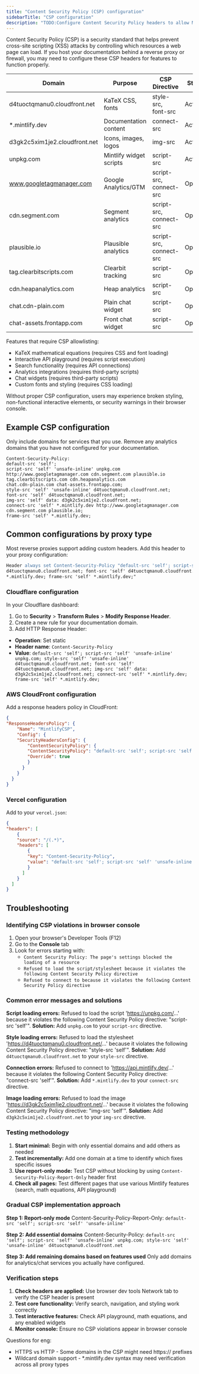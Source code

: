 ```yaml
---
title: "Content Security Policy (CSP) configuration"
sidebarTitle: "CSP configuration"
description: "TODO:Configure Content Security Policy headers to allow Mintlify documentation features to function properly in proxy and corporate environments."
---
```


Content Security Policy (CSP) is a security standard that helps prevent cross-site scripting (XSS) attacks by controlling which resources a web page can load. If you host your documentation behind a reverse proxy or firewall, you may need to configure these CSP headers for features to function properly.

| Domain | Purpose | CSP Directive | Status |
|--------|---------|---------------|--------|
| d4tuoctqmanu0.cloudfront.net | KaTeX CSS, fonts | style-src, font-src | Active |
| *.mintlify.dev | Documentation content | connect-src | Active |
| d3gk2c5xim1je2.cloudfront.net | Icons, images, logos | img-src | Active |
| unpkg.com | Mintlify widget scripts | script-src | Active |
| www.googletagmanager.com | Google Analytics/GTM | script-src, connect-src | Optional |
| cdn.segment.com | Segment analytics | script-src, connect-src | Optional |
| plausible.io | Plausible analytics | script-src, connect-src | Optional |
| tag.clearbitscripts.com | Clearbit tracking | script-src | Optional |
| cdn.heapanalytics.com | Heap analytics | script-src | Optional |
| chat.cdn-plain.com | Plain chat widget | script-src | Optional |
| chat-assets.frontapp.com | Front chat widget | script-src | Optional |

Features that require CSP allowlisting:
- KaTeX mathematical equations (requires CSS and font loading)
- Interactive API playground (requires script execution)
- Search functionality (requires API connections)
- Analytics integrations (requires third-party scripts)
- Chat widgets (requires third-party scripts)
- Custom fonts and styling (requires CSS loading)

Without proper CSP configuration, users may experience broken styling, non-functional interactive elements, or security warnings in their browser console.

## Example CSP configuration

<Note>
  Only include domains for services that you use. Remove any analytics domains that you have not configured for your documentation.
</Note>

```
Content-Security-Policy:
default-src 'self';
script-src 'self' 'unsafe-inline' unpkg.com http://www.googletagmanager.com cdn.segment.com plausible.io tag.clearbitscripts.com cdn.heapanalytics.com
chat.cdn-plain.com chat-assets.frontapp.com;
style-src 'self' 'unsafe-inline' d4tuoctqmanu0.cloudfront.net;
font-src 'self' d4tuoctqmanu0.cloudfront.net;
img-src 'self' data: d3gk2c5xim1je2.cloudfront.net;
connect-src 'self' *.mintlify.dev http://www.googletagmanager.com cdn.segment.com plausible.io;
frame-src 'self' *.mintlify.dev;
```

## Common configurations by proxy type

Most reverse proxies support adding custom headers. Add this header to your proxy configuration:

```apache
Header always set Content-Security-Policy "default-src 'self'; script-src 'self' 'unsafe-inline' unpkg.com; style-src 'self' 'unsafe-inline'
d4tuoctqmanu0.cloudfront.net; font-src 'self' d4tuoctqmanu0.cloudfront.net; img-src 'self' data: d3gk2c5xim1je2.cloudfront.net; connect-src 'self'
*.mintlify.dev; frame-src 'self' *.mintlify.dev;"
```

### Cloudflare configuration

In your Cloudflare dashboard:

1. Go to **Security** > **Transform Rules** > **Modify Response Header**.
2. Create a new rule for your documentation domain.
3. Add HTTP Response Header:
  - **Operation**: Set static
  - **Header name**: `Content-Security-Policy`
  - **Value**: `default-src 'self'; script-src 'self' 'unsafe-inline' unpkg.com; style-src 'self' 'unsafe-inline' d4tuoctqmanu0.cloudfront.net; font-src 'self' d4tuoctqmanu0.cloudfront.net; img-src 'self' data: d3gk2c5xim1je2.cloudfront.net; connect-src 'self' *.mintlify.dev; frame-src 'self' *.mintlify.dev;`

### AWS CloudFront configuration

Add a response headers policy in CloudFront:

```json
{
"ResponseHeadersPolicy": {
    "Name": "MintlifyCSP",
    "Config": {
    "SecurityHeadersConfig": {
        "ContentSecurityPolicy": {
        "ContentSecurityPolicy": "default-src 'self'; script-src 'self' 'unsafe-inline' unpkg.com; style-src 'self' 'unsafe-inline' d4tuoctqmanu0.cloudfront.net; font-src 'self' d4tuoctqmanu0.cloudfront.net; img-src 'self' data: d3gk2c5xim1je2.cloudfront.net; connect-src 'self' *.mintlify.dev; frame-src 'self' *.mintlify.dev;",
        "Override": true
        }
      }
    }
  }
}
```

### Vercel configuration

Add to your `vercel.json`:

```json
{
"headers": [
    {
    "source": "/(.*)",
    "headers": [
        {
        "key": "Content-Security-Policy",
        "value": "default-src 'self'; script-src 'self' 'unsafe-inline' unpkg.com; style-src 'self' 'unsafe-inline' d4tuoctqmanu0.cloudfront.net; font-src 'self' d4tuoctqmanu0.cloudfront.net; img-src 'self' data: d3gk2c5xim1je2.cloudfront.net; connect-src 'self' *.mintlify.dev; frame-src 'self' *.mintlify.dev;"
        }
      ]
    }
  ]
}
```

## Troubleshooting

### Identifying CSP violations in browser console

1. Open your browser's Developer Tools (F12)
2. Go to the **Console** tab
3. Look for errors starting with:
    - `Content Security Policy: The page's settings blocked the loading of a resource`
    - `Refused to load the script/stylesheet because it violates the following Content Security Policy directive`
    - `Refused to connect to because it violates the following Content Security Policy directive`

### Common error messages and solutions

**Script loading errors:**
Refused to load the script 'https://unpkg.com/...' because it violates the following Content Security Policy directive: "script-src 'self'".
**Solution:** Add `unpkg.com` to your `script-src` directive.

**Style loading errors:**
Refused to load the stylesheet 'https://d4tuoctqmanu0.cloudfront.net/...' because it violates the following Content Security Policy directive: "style-src
'self'".
**Solution:** Add `d4tuoctqmanu0.cloudfront.net` to your `style-src` directive.

**Connection errors:**
Refused to connect to 'https://api.mintlify.dev/...' because it violates the following Content Security Policy directive: "connect-src 'self'".
**Solution:** Add `*.mintlify.dev` to your `connect-src` directive.

**Image loading errors:**
Refused to load the image 'https://d3gk2c5xim1je2.cloudfront.net/...' because it violates the following Content Security Policy directive: "img-src 'self'".
**Solution:** Add `d3gk2c5xim1je2.cloudfront.net` to your `img-src` directive.

### Testing methodology

1. **Start minimal:** Begin with only essential domains and add others as needed
2. **Test incrementally:** Add one domain at a time to identify which fixes specific issues
3. **Use report-only mode:** Test CSP without blocking by using `Content-Security-Policy-Report-Only` header first
4. **Check all pages:** Test different pages that use various Mintlify features (search, math equations, API playground)

### Gradual CSP implementation approach

**Step 1: Report-only mode**
Content-Security-Policy-Report-Only: `default-src 'self'; script-src 'self' 'unsafe-inline'`

**Step 2: Add essential domains**
Content-Security-Policy: `default-src 'self'; script-src 'self' 'unsafe-inline' unpkg.com; style-src 'self' 'unsafe-inline' d4tuoctqmanu0.cloudfront.net`

**Step 3: Add remaining domains based on features used**
Only add domains for analytics/chat services you actually have configured.

### Verification steps

1. **Check headers are applied:** Use browser dev tools Network tab to verify the CSP header is present
2. **Test core functionality:** Verify search, navigation, and styling work correctly
3. **Test interactive features:** Check API playground, math equations, and any enabled widgets
4. **Monitor console:** Ensure no CSP violations appear in browser console


Questions for eng:
- HTTPS vs HTTP - Some domains in the CSP might need https:// prefixes
- Wildcard domain support - *.mintlify.dev syntax may need verification across all proxy types
